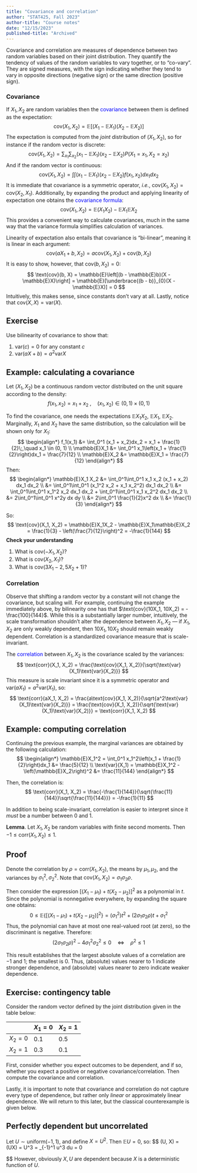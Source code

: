 ```yaml
---
title: "Covariance and correlation"
author: "STAT425, Fall 2023"
author-title: "Course notes"
date: "12/15/2023"
published-title: "Archived"
---
```


Covariance and correlation are measures of dependence between two random variables based on their joint distribution. They quantify the tendency of values of the random variables to vary together, or to "co-vary". They are signed measures, with the sign indicating whether they tend to vary in opposite directions (negative sign) or the same direction (positive sign).

### Covariance

If $X_1, X_2$ are random variables then the [covariance]{style="color:blue"} between them is defined as the expectation: $$
\text{cov}(X_1, X_2) = \mathbb{E}\left[(X_1 - \mathbb{E}X_1)(X_2 - \mathbb{E}X_2)\right]
$$ The expectation is computed from the *joint* distribution of $(X_1, X_2)$, so for instance if the random vector is discrete: $$
\text{cov}(X_1, X_2) = \sum_{x_1}\sum_{x_2} (x_1 - \mathbb{E}X_1)(x_2 - \mathbb{E}X_2)P(X_1 = x_1, X_2 = x_2)
$$ And if the random vector is continuous: $$
\text{cov}(X_1, X_2) = \int\int (x_1 - \mathbb{E}X_1)(x_2 - \mathbb{E}X_2)f(x_1, x_2) dx_1 dx_2
$$ It is immediate that covariance is a symmetric operator, *i.e.*, $\text{cov}(X_1, X_2) = \text{cov}(X_2, X_1)$. Additionally, by expanding the product and applying linearity of expectation one obtains the [covariance formula]{style="color:blue"}: $$
\text{cov}(X_1, X_2) = \mathbb{E}(X_1 X_2) - \mathbb{E}X_1\mathbb{E}X_2
$$ This provides a convenient way to calculate covariances, much in the same way that the variance formula simplifies calculation of variances.

Linearity of expectation also entails that covariance is "bi-linear", meaning it is linear in each argument: $$
\text{cov}(a X_1 + b, X_2) = a\text{cov}(X_1, X_2) + \text{cov}(b, X_2)
$$ It is easy to show, however, that $\text{cov}(b, X_2) = 0$: $$
\text{cov}(b, X) 
= \mathbb{E}\left[(b - \mathbb{E}b)(X - \mathbb{E}X)\right]
= \mathbb{E}[\underbrace{(b - b)}_{0}(X - \mathbb{E}X)]
= 0
$$ Intuitively, this makes sense, since constants don't vary at all. Lastly, notice that $\text{cov}(X, X) = \text{var}(X)$.

::: callout-note
## Exercise

Use bilinearity of covariance to show that:

1.  $\text{var}(c) = 0$ for any constant $c$
2.  $\text{var}(aX + b) = a^2 \text{var}X$
:::

::: callout-note
## Example: calculating a covariance

Let $(X_1, X_2)$ be a continuous random vector distributed on the unit square according to the density: $$
f(x_1, x_2) = x_1 + x_2
\;,\quad (x_1, x_2) \in (0, 1)\times (0, 1)
$$

To find the covariance, one needs the expectations $\mathbb{E}X_1X_2$, $\mathbb{E}X_1$, $\mathbb{E}X_2$. Marginally, $X_1$ and $X_2$ have the same distribution, so the calculation will be shown only for $X_1$: $$
\begin{align*}
f_1(x_1) &= \int_0^1 (x_1 + x_2)dx_2 = x_1 + \frac{1}{2}\;,\quad x_1 \in (0, 1) \\
\mathbb{E}X_1 &= \int_0^1 x_1\left(x_1 + \frac{1}{2}\right)dx_1 = \frac{7}{12} \\
\mathbb{E}X_2 &= \mathbb{E}X_1 = \frac{7}{12}
\end{align*}
$$ Then: $$
\begin{align*}
\mathbb{E}X_1 X_2
&= \int_0^1\int_0^1 x_1 x_2 (x_1 + x_2) dx_1 dx_2 \\
&= \int_0^1\int_0^1 (x_1^2 x_2 + x_1 x_2^2) dx_1 dx_2 \\
&= \int_0^1\int_0^1 x_1^2 x_2 dx_1 dx_2 + \int_0^1\int_0^1 x_1 x_2^2 dx_1 dx_2 \\
&= 2\int_0^1\int_0^1 x^2y dx dy \\
&= 2\int_0^1 \frac{1}{2}x^2 dx \\
&= \frac{1}{3}
\end{align*}
$$

So: $$
\text{cov}(X_1, X_2) = \mathbb{E}X_1X_2 - \mathbb{E}X_1\mathbb{E}X_2 = \frac{1}{3} - \left(\frac{7}{12}\right)^2 = -\frac{1}{144}
$$ **Check your understanding**

1.  What is $\text{cov}(-X_1, X_2)$?
2.  What is $\text{cov}(X_2, X_1)$?
3.  What is $\text{cov}(3X_1 - 2, 5X_2 + 1)$?
:::

### Correlation

Observe that shifting a random vector by a constant will not change the covariance, but scaling will. For example, continuing the example immediately above, by bilinearity one has that $\text{cov}(10X_1, 10X_2) = -\frac{100}{144}$. While this is a substantially larger number, intuitively, the scale transformation shouldn't alter the dependence between $X_1, X_2$ --- if $X_1, X_2$ are only weakly dependent, then $10X_1, 10X_2$ should remain weakly dependent. Correlation is a standardized covariance measure that is scale-invariant.

The [correlation]{style="color:blue"} between $X_1, X_2$ is the covariance scaled by the variances: $$
\text{corr}(X_1, X_2) = \frac{\text{cov}(X_1, X_2)}{\sqrt{\text{var}(X_1)\text{var}(X_2)}}
$$ This measure is scale invariant since it is a symmetric operator and $\text{var}(a X_1) = a^2\text{var}(X_1)$, so: $$
\text{corr}(aX_1, X_2) 
= \frac{a\text{cov}(X_1, X_2)}{\sqrt{a^2\text{var}(X_1)\text{var}(X_2)}} 
= \frac{\text{cov}(X_1, X_2)}{\sqrt{\text{var}(X_1)\text{var}(X_2)}}
= \text{corr}(X_1, X_2)
$$

::: callout-note
## Example: computing correlation

Continuing the previous example, the marginal variances are obtained by the following calculation: $$
\begin{align*}
\mathbb{E}X_1^2 = \int_0^1 x_1^2\left(x_1 + \frac{1}{2}\right)dx_1 &= \frac{5}{12} \\
\text{var}(X_1) = \mathbb{E}X_1^2 - \left(\mathbb{E}X_2\right)^2 &= \frac{11}{144}
\end{align*}
$$

Then, the correlation is: $$
\text{corr}(X_1, X_2) = \frac{-\frac{1}{144}}{\sqrt{\frac{11}{144}}\sqrt{\frac{11}{144}}} = -\frac{1}{11}
$$
:::

In addition to being scale-invariant, correlation is easier to interpret since it *must* be a number between 0 and 1.

**Lemma**. Let $X_1, X_2$ be random variables with finite second moments. Then $-1 \leq \text{corr}(X_1, X_2) \leq 1$.

::: callout-tip
## Proof

Denote the correlation by $\rho = \text{corr}(X_1, X_2)$, the means by $\mu_1, \mu_2$, and the variances by $\sigma_1^2, \sigma_2^2$. Note that $\text{cov}(X_1, X_2) = \sigma_1\sigma_2\rho$.

Then consider the expression $\left[(X_1 - \mu_1) + t(X_2 - \mu_2)\right]^2$ as a polynomial in $t$. Since the polynomial is nonnegative everywhere, by expanding the square one obtains: $$
0 \leq \mathbb{E}\left\{\left[(X_1 - \mu_1) + t(X_2 - \mu_2)\right]^2\right\} = (\sigma_1^2)t^2 + (2\sigma_1\sigma_2\rho) t + \sigma_1^2
$$ Thus, the polynomial can have at most one real-valued root (at zero), so the discriminant is negative. Therefore: $$
(2\sigma_1\sigma_2\rho)^2 - 4\sigma_1^2\sigma_2^2 \leq 0
\quad\Longleftrightarrow\quad
\rho^2 \leq 1
$$
:::

This result establishes that the largest absolute values of a correlation are $-1$ and $1$; the smallest is $0$. Thus, (absolute) values nearer to 1 indicate stronger dependence, and (absolute) values nearer to zero indicate weaker dependence.

::: callout-note
## Exercise: contingency table

Consider the random vector defined by the joint distribution given in the table below:

|           | $X_1 = 0$ | $X_2 = 1$ |
|-----------|-----------|-----------|
| $X_2 = 0$ | 0.1       | 0.5       |
| $X_2 = 1$ | 0.3       | 0.1       |

First, consider whether you expect outcomes to be dependent, and if so, whether you expect a positive or negative covariance/correlation. Then compute the covariance and correlation.
:::

Lastly, it is important to note that covariance and correlation do not capture every type of dependence, but rather only *linear* or approximately linear dependence. We will return to this later, but the classical counterexample is given below.

::: callout-note
## Perfectly dependent but uncorrelated

Let $U \sim \text{uniform}(-1, 1)$, and define $X = U^2$. Then $\mathbb{E}U = 0$, so:
$$
\text{cov}(U, X) = \mathbb{E}(UX) = \mathbb{E}U^3 = \int_{-1}^1 \frac{1}{2}u^3 du = 0

$$
However, obviously $X, U$ are dependent because $X$ is a deterministic function of $U$.
:::